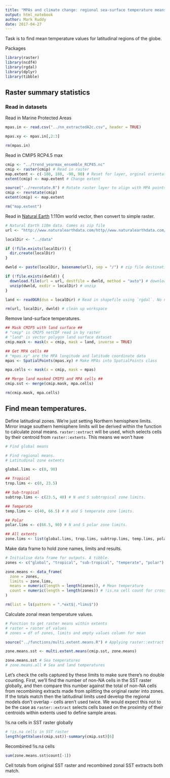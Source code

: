 ```yaml
---
title: "MPAs and climate change: regional sea-surface temperature means"
output: html_notebook
author: Mark Ruddy
date: 2017-04-27
---
```


Task is to find mean temperature values for latitudinal regions of the globe.


Packages
```r
library(raster)
library(ncdf4)
library(rgdal)
library(dplyr)
library(tibble)
```

## Raster summary statistics

### Read in datasets

Read in Marine Protected Areas
```r
mpas.in <- read.csv("../nn_extractedA2c.csv", header = TRUE)

mpas.xy <- mpas.in[,2:3]

rm(mpas.in)
```

Read in CMIP5 RCP4.5 max
```r

cmip <- "../trend_yearmax_ensemble_RCP45.nc"
cmip <- raster(cmip) # Read in raster
map.extent <- c(-180, 180, -90, 90) # Reset for layer, orginal orientation was 0-360 longitude
extent(cmip) <- map.extent # Change extent

source("../revrotate.R") # Rotate raster layer to align with MPA points
cmip <- revrotate(cmip)
extent(cmip) <- map.extent

rm("map.extent")
```


Read in [Natural Earth](http://www.naturalearthdata.com/) 1:110m world vector, then convert to simple raster.

```r

# Natural Earth 110m data. Comes as zip file 
url <- "http://www.naturalearthdata.com/http//www.naturalearthdata.com/download/110m/physical/ne_110m_land.zip" # web location

localDir <- "../data"

if (!file.exists(localDir)) {
  dir.create(localDir)
}

dwnld <- paste(localDir, basename(url), sep = "/") # zip file destination

if (!file.exists(dwnld)) {
  download.file(url = url, destfile = dwnld, method = "auto") # download from web
  unzip(dwnld, exdir = localDir) # unzip
}

land <- readOGR(dsn = localDir) # Read in shapefile using `rgdal`. No need to specify shapefile name as there's only one in the directory we created above.

rm(url, localDir, dwnld) # clean up workspace
```

Remove land-surface temperatures.
```r
## Mask CMIP5 with land surface ##
# "cmip" is CMIP5 netCDF read in by raster
# "land" is vector polygon land surface dataset
cmip.mask <- mask(x = cmip, mask = land, inverse = TRUE)

## Get MPA cells ##
# "mpas.xy" are the MPA longitude and latitude coordinate data
mpas <- SpatialPoints(mpas.xy) # Make MPAs into SpatialPoints class

mpa.cells <- mask(x = cmip, mask = mpas)

## Merge land masked CMIP5 and MPA cells ##
cmip.sst <- merge(cmip.mask, mpa.cells)

rm(cmip.mask, mpa.cells)
```

## Find mean temperatures.

Define latitudinal zones. We're just setting Northern hemisphere limits. Mirror image southern hemisphere limits will be derived within the function to calculate zonal means.
`raster::extract` will be used, which selects cells by their centroid from `raster::extents`. This means we won't have 

```r
# Find global means

# Find regional means. 
# Latitudinal zone extents

global.lims <- c(0, 90)

## Tropical
trop.lims <- c(0, 23.5)

## Sub-tropical
subtrop.lims <- c(23.5, 40) # N and S subtropical zone limits.

## Temperate
temp.lims <- c(40, 66.5) # N and S temperate zone limits.

## Polar
polar.lims <- c(66.5, 90) # N and S polar zone limits.

## All extents
zone.lims <- list(global.lims, trop.lims, subtrop.lims, temp.lims, polar.lims)
```

Make data frame to hold zone names, limits and results.
```r
# Initialise data frame for outputs. A tibble.
zones <- c("global", "tropical", "sub-tropical", "temperate", "polar")

zone.means <- data_frame(
  zone = zones, 
  limits = zone.lims,
  means = numeric(length = length(zones)), # Mean temperature
  count = numeric(length = length(zones)) # !is.na cell count for cross-checking data capture
)

rm(list = ls(pattern = ".*ext$|.*lims$"))
```



Calculate zonal mean temperature values.
```r
# Function to get raster means within extents
# raster = raster of values
# zones = df of zones, limits and empty values column for mean

source("../functions/multi.extent.means.R") # Applying raster::extract over zone dataframe

zone.means.sst <- multi.extent.means(cmip.sst, zone.means)

zone.means.sst # Sea temperatures
# zone.means.all # Sea and land temperatures
```

Let's check the cells captured by these limits to make sure there's no double counting. First, we'll find the number of non-NA cells in the SST raster globally, and then compare this number against the total of non-NA cells from recombining extracts made from splitting the original raster into zones. If the totals match then the latitudinal limits used develop the regional models don't overlap - cells aren't used twice. We would expect this not to be the case as `raster::extract` selects cells based on the proximity of their centroids within extents used to define sample areas.

!is.na cells in SST raster globally
```r
# !is.na cells in SST raster
length(getValues(cmip.sst))-summary(cmip.sst)[6]
```

Recombined !is.na cells
```r
sum(zone.means.sst$count[-1])
```

Cell totals from original SST raster and recombined zonal SST extracts both match. 





